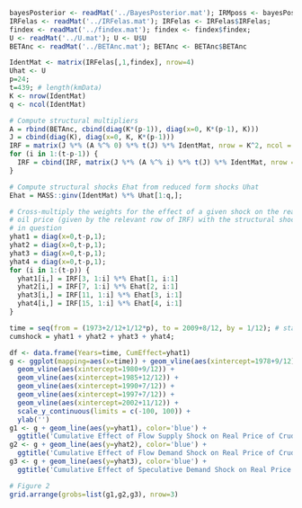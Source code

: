 ```r
bayesPosterior <- readMat('../BayesPosterior.mat'); IRMposs <- bayesPosterior$IRMposs
IRFelas <- readMat('../IRFelas.mat'); IRFelas <- IRFelas$IRFelas;
findex <- readMat('../findex.mat'); findex <- findex$findex;
U <- readMat('../U.mat'); U <- U$U
BETAnc <- readMat('../BETAnc.mat'); BETAnc <- BETAnc$BETAnc

IdentMat <- matrix(IRFelas[,1,findex], nrow=4)
Uhat <- U
p=24;
t=439; # length(kmData)
K <- nrow(IdentMat)
q <- ncol(IdentMat)

# Compute structural multipliers
A = rbind(BETAnc, cbind(diag(K*(p-1)), diag(x=0, K*(p-1), K)))
J = cbind(diag(K), diag(x=0, K, K*(p-1)))
IRF = matrix(J %*% (A %^% 0) %*% t(J) %*% IdentMat, nrow = K^2, ncol = 1)
for (i in 1:(t-p-1)) {
  IRF = cbind(IRF, matrix(J %*% (A %^% i) %*% t(J) %*% IdentMat, nrow = K^2, ncol = 1))
}

# Compute structural shocks Ehat from reduced form shocks Uhat
Ehat = MASS::ginv(IdentMat) %*% Uhat[1:q,];

# Cross-multiply the weights for the effect of a given shock on the real
# oil price (given by the relevant row of IRF) with the structural shock
# in question
yhat1 = diag(x=0,t-p,1);
yhat2 = diag(x=0,t-p,1);
yhat3 = diag(x=0,t-p,1);
yhat4 = diag(x=0,t-p,1);
for (i in 1:(t-p)) {
  yhat1[i,] = IRF[3, 1:i] %*% Ehat[1, i:1]
  yhat2[i,] = IRF[7, 1:i] %*% Ehat[2, i:1]
  yhat3[i,] = IRF[11, 1:i] %*% Ehat[3, i:1]
  yhat4[i,] = IRF[15, 1:i] %*% Ehat[4, i:1]
}

time = seq(from = (1973+2/12+1/12*p), to = 2009+8/12, by = 1/12); # starts at 1975.2
cumshock = yhat1 + yhat2 + yhat3 + yhat4;
```

```r
df <- data.frame(Years=time, CumEffect=yhat1)
g <- ggplot(mapping=aes(x=time)) + geom_vline(aes(xintercept=1978+9/12)) +
  geom_vline(aes(xintercept=1980+9/12)) +
  geom_vline(aes(xintercept=1985+12/12)) +
  geom_vline(aes(xintercept=1990+7/12)) +
  geom_vline(aes(xintercept=1997+7/12)) +
  geom_vline(aes(xintercept=2002+11/12)) +
  scale_y_continuous(limits = c(-100, 100)) +
  ylab('')
g1 <- g + geom_line(aes(y=yhat1), color='blue') +
  ggtitle('Cumulative Effect of Flow Supply Shock on Real Price of Crude Oil')
g2 <- g + geom_line(aes(y=yhat2), color='blue') +
  ggtitle('Cumulative Effect of Flow Demand Shock on Real Price of Crude Oil')
g3 <- g + geom_line(aes(y=yhat3), color='blue') +
  ggtitle('Cumulative Effect of Speculative Demand Shock on Real Price of Crude Oil')
```

```r
# Figure 2
grid.arrange(grobs=list(g1,g2,g3), nrow=3)
```

